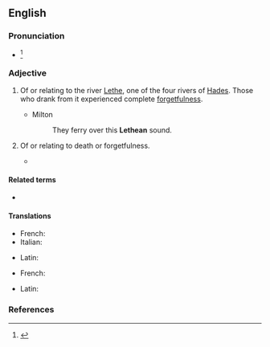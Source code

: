 ==English==
{{was wotd|2012|January|16}}
{{wikipedia|Lethe|river Lethe}}

===Pronunciation===
* {{IPA|/ˈliθiən/|/lɪˈθiən/|lang=en}}<ref>{{R:Dictionary.com 1.1}}</ref>

===Adjective===
{{head|en|adjective}}

# {{label|en|chiefly|poetic|Greek mythology}} Of or relating to the river [[Lethe]], one of the four rivers of [[Hades]]. Those who drank from it experienced complete [[forgetfulness]].
#* Milton
#*: They ferry over this '''Lethean''' sound.
# {{label|en|by extension}} Of or relating to death or forgetfulness.
#* {{quote-book|passage=Men said that the garden had been roofed over against the sun with great sheets of lead and copper, leaving no cranny through which the tiniest star could peer down. Some swore that the privacy of its masters during their visits was ensured by a '''lethean''' slumber which Dwerulas, through his magic art, was wont to lay at such times upon the whole vicinity.
|year=1938
|month=April
|title=Weird Tales
|volume=31
|chapter={{wsource|The Garden of Adompha}}
|author=Clark Ashton Smith}}

====Related terms====
* {{l|en|lethal}}

====Translations====
{{trans-top|of or relating to river Lethe}}
* French: {{t+|fr|léthéen}}
* Italian: {{t|it|leteo}}
{{trans-mid}}
* Latin: {{t|la|Lethaeus}}
{{trans-bottom}}

{{trans-top|of or relating to death or forgetfulness}}
* French: {{t+|fr|léthéen}}
{{trans-mid}}
* Latin: {{t|la|Lethaeus}}
{{trans-bottom}}

===References===
<references/>